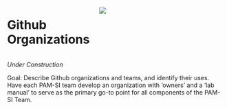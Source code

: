 ::: columns
::: {.column width="40%"}
# Github Organizations
:::

::: {.column width="60%"}
![](images/githubTeamLogo.jpg)
:::
:::

*Under Construction*

Goal: Describe Github organizations and teams, and identify their uses. Have each PAM-SI team develop an organization with 'owners' and a 'lab manual' to serve as the primary go-to point for all components of the PAM-SI Team.
